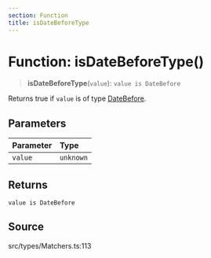 ```yaml
---
section: Function
title: isDateBeforeType
---
```


# Function: isDateBeforeType()

> **isDateBeforeType**(`value`): `value is DateBefore`

Returns true if `value` is of type [DateBefore](/api/latest/type-aliases/DateBefore.mdx).

## Parameters

| Parameter | Type |
| :------ | :------ |
| `value` | `unknown` |

## Returns

`value is DateBefore`

## Source

src/types/Matchers.ts:113
